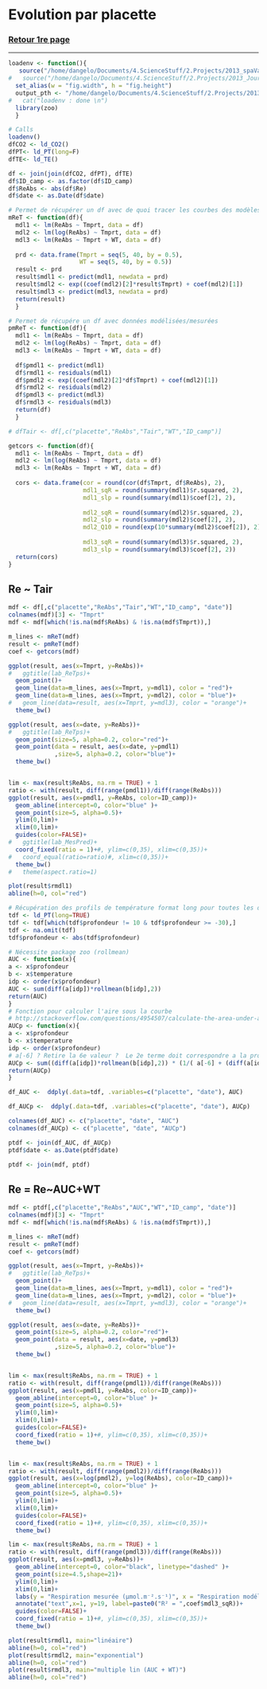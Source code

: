 Evolution par placette
========================================================


### <a href="../TOC_VS.html"> Retour 1re page </a>

***

```r

loadenv <- function(){
   source("/home/dangelo/Documents/4.ScienceStuff/2.Projects/2013_spaVar_LG/src/load.R")
#   source("/home/dangelo/Documents/4.ScienceStuff/2.Projects/2013_JourNuit/src/3_functions/reportFn.R")
  set_alias(w = "fig.width", h = "fig.height") 
  output_pth <- "/home/dangelo/Documents/4.ScienceStuff/2.Projects/2013_spaVar_LG/graphs"
#   cat("loadenv : done \n")
  library(zoo)
  }

# Calls
loadenv()
dfCO2 <- ld_CO2()
dfPT<- ld_PT(long=F)
dfTE<- ld_TE()

df <- join(join(dfCO2, dfPT), dfTE)
df$ID_camp <- as.factor(df$ID_camp)
df$ReAbs <- abs(df$Re)
df$date <- as.Date(df$date)

```


```r
# Permet de récupérer un df avec de quoi tracer les courbes des modèles
mReT <- function(df){
  mdl1 <- lm(ReAbs ~ Tmprt, data = df)
  mdl2 <- lm(log(ReAbs) ~ Tmprt, data = df)
  mdl3 <- lm(ReAbs ~ Tmprt + WT, data = df)
  
  prd <- data.frame(Tmprt = seq(5, 40, by = 0.5), 
                    WT = seq(5, 40, by = 0.5))
  result <- prd
  result$mdl1 <- predict(mdl1, newdata = prd)
  result$mdl2 <- exp((coef(mdl2)[2]*result$Tmprt) + coef(mdl2)[1])
  result$mdl3 <- predict(mdl3, newdata = prd)
  return(result)
  }

# Permet de récupére un df avec données modélisées/mesurées
pmReT <- function(df){
  mdl1 <- lm(ReAbs ~ Tmprt, data = df)
  mdl2 <- lm(log(ReAbs) ~ Tmprt, data = df)
  mdl3 <- lm(ReAbs ~ Tmprt + WT, data = df)
  
  df$pmdl1 <- predict(mdl1)
  df$rmdl1 <- residuals(mdl1)
  df$pmdl2 <- exp((coef(mdl2)[2]*df$Tmprt) + coef(mdl2)[1])
  df$rmdl2 <- residuals(mdl2)
  df$pmdl3 <- predict(mdl3)
  df$rmdl3 <- residuals(mdl3)
  return(df)
  }

# dfTair <- df[,c("placette","ReAbs","Tair","WT","ID_camp")]

getcors <- function(df){
  mdl1 <- lm(ReAbs ~ Tmprt, data = df)
  mdl2 <- lm(log(ReAbs) ~ Tmprt, data = df)
  mdl3 <- lm(ReAbs ~ Tmprt + WT, data = df)
  
  cors <- data.frame(cor = round(cor(df$Tmprt, df$ReAbs), 2),
                     mdl1_sqR = round(summary(mdl1)$r.squared, 2),
                     mdl1_slp = round(summary(mdl1)$coef[2], 2),
                     
                     mdl2_sqR = round(summary(mdl2)$r.squared, 2),
                     mdl2_slp = round(summary(mdl2)$coef[2], 2),
                     mdl2_Q10 = round(exp(10*summary(mdl2)$coef[2]), 2),
                     
                     mdl3_sqR = round(summary(mdl3)$r.squared, 2),
                     mdl3_slp = round(summary(mdl3)$coef[2], 2))
  return(cors)
}


```


## Re ~ Tair

```r
mdf <- df[,c("placette","ReAbs","Tair","WT","ID_camp", "date")]
colnames(mdf)[3] <- "Tmprt"
mdf <- mdf[which(!is.na(mdf$ReAbs) & !is.na(mdf$Tmprt)),]

m_lines <- mReT(mdf)
result <- pmReT(mdf)
coef <- getcors(mdf)

```

```r
ggplot(result, aes(x=Tmprt, y=ReAbs))+
#   ggtitle(lab_ReTps)+
  geom_point()+
  geom_line(data=m_lines, aes(x=Tmprt, y=mdl1), color = "red")+
  geom_line(data=m_lines, aes(x=Tmprt, y=mdl2), color = "blue")+
#   geom_line(data=result, aes(x=Tmprt, y=mdl3), color = "orange")+
  theme_bw()

ggplot(result, aes(x=date, y=ReAbs))+
#   ggtitle(lab_ReTps)+
  geom_point(size=5, alpha=0.2, color="red")+
  geom_point(data = result, aes(x=date, y=pmdl1)
             ,size=5, alpha=0.2, color="blue")+
  theme_bw()


lim <- max(result$ReAbs, na.rm = TRUE) + 1
ratio <- with(result, diff(range(pmdl1))/diff(range(ReAbs)))
ggplot(result, aes(x=pmdl1, y=ReAbs, color=ID_camp))+
  geom_abline(intercept=0, color="blue" )+
  geom_point(size=5, alpha=0.5)+
  ylim(0,lim)+
  xlim(0,lim)+
  guides(color=FALSE)+
#   ggtitle(lab_MesPred)+
  coord_fixed(ratio = 1)+#, ylim=c(0,35), xlim=c(0,35))+
#   coord_equal(ratio=ratio)#, xlim=c(0,35))+
  theme_bw()
#   theme(aspect.ratio=1)

plot(result$rmdl1)
abline(h=0, col="red")
```






```r
# Récupération des profils de température format long pour toutes les dates
tdf <- ld_PT(long=TRUE)
tdf <- tdf[which(tdf$profondeur != 10 & tdf$profondeur >= -30),]
tdf <- na.omit(tdf)
tdf$profondeur <- abs(tdf$profondeur)

# Nécessite package zoo (rollmean)
AUC <- function(x){
a <- x$profondeur
b <- x$temperature
idp <- order(x$profondeur)
AUC <- sum(diff(a[idp])*rollmean(b[idp],2))
return(AUC)
}
# Fonction pour calculer l'aire sous la courbe
# http://stackoverflow.com/questions/4954507/calculate-the-area-under-a-curve-in-r
AUCp <- function(x){
a <- x$profondeur
b <- x$temperature
idp <- order(x$profondeur)
# a[-6] ? Retire la 6e valeur ?  Le 2e terme doit correspondre a la profondeur entre 2 couche 
AUCp <- sum((diff(a[idp])*rollmean(b[idp],2)) * (1/( a[-6] + (diff(a[idp]) / 2))))
return(AUCp)
}

df_AUC <-  ddply(.data=tdf, .variables=c("placette", "date"), AUC)

df_AUCp <-  ddply(.data=tdf, .variables=c("placette", "date"), AUCp)

colnames(df_AUC) <- c("placette", "date", "AUC")
colnames(df_AUCp) <- c("placette", "date", "AUCp")

ptdf <- join(df_AUC, df_AUCp)
ptdf$date <- as.Date(ptdf$date)

ptdf <- join(mdf, ptdf)
```



## Re = Re~AUC+WT


```r
mdf <- ptdf[,c("placette","ReAbs","AUC","WT","ID_camp", "date")]
colnames(mdf)[3] <- "Tmprt"
mdf <- mdf[which(!is.na(mdf$ReAbs) & !is.na(mdf$Tmprt)),]

m_lines <- mReT(mdf)
result <- pmReT(mdf)
coef <- getcors(mdf)

```

```r
ggplot(result, aes(x=Tmprt, y=ReAbs))+
#   ggtitle(lab_ReTps)+
  geom_point()+
  geom_line(data=m_lines, aes(x=Tmprt, y=mdl1), color = "red")+
  geom_line(data=m_lines, aes(x=Tmprt, y=mdl2), color = "blue")+
#   geom_line(data=result, aes(x=Tmprt, y=mdl3), color = "orange")+
  theme_bw()

ggplot(result, aes(x=date, y=ReAbs))+
  geom_point(size=5, alpha=0.2, color="red")+
  geom_point(data = result, aes(x=date, y=pmdl3)
             ,size=5, alpha=0.2, color="blue")+
  theme_bw()


lim <- max(result$ReAbs, na.rm = TRUE) + 1
ratio <- with(result, diff(range(pmdl1))/diff(range(ReAbs)))
ggplot(result, aes(x=pmdl1, y=ReAbs, color=ID_camp))+
  geom_abline(intercept=0, color="blue" )+
  geom_point(size=5, alpha=0.5)+
  ylim(0,lim)+
  xlim(0,lim)+
  guides(color=FALSE)+
  coord_fixed(ratio = 1)+#, ylim=c(0,35), xlim=c(0,35))+
  theme_bw()


lim <- max(result$ReAbs, na.rm = TRUE) + 1
ratio <- with(result, diff(range(pmdl2))/diff(range(ReAbs)))
ggplot(result, aes(x=log(pmdl2), y=log(ReAbs), color=ID_camp))+
  geom_abline(intercept=0, color="blue" )+
  geom_point(size=5, alpha=0.5)+
  ylim(0,lim)+
  xlim(0,lim)+
  guides(color=FALSE)+
  coord_fixed(ratio = 1)+#, ylim=c(0,35), xlim=c(0,35))+
  theme_bw()

lim <- max(result$ReAbs, na.rm = TRUE) + 1
ratio <- with(result, diff(range(pmdl3))/diff(range(ReAbs)))
ggplot(result, aes(x=pmdl3, y=ReAbs))+
  geom_abline(intercept=0, color="black", linetype="dashed" )+
  geom_point(size=4.5,shape=21)+
  ylim(0,lim)+
  xlim(0,lim)+
  labs(y = "Respiration mesurée (µmol.m⁻².s⁻¹)", x = "Respiration modélisée (µmol.m⁻².s⁻¹)")+
  annotate("text",x=1, y=19, label=paste0("R² = ",coef$mdl3_sqR))+
  guides(color=FALSE)+
  coord_fixed(ratio = 1)+#, ylim=c(0,35), xlim=c(0,35))+
  theme_bw()

plot(result$rmdl1, main="linéaire")
abline(h=0, col="red")
plot(result$rmdl2, main="exponential")
abline(h=0, col="red")
plot(result$rmdl3, main="multiple lin (AUC + WT)")
abline(h=0, col="red")
```
